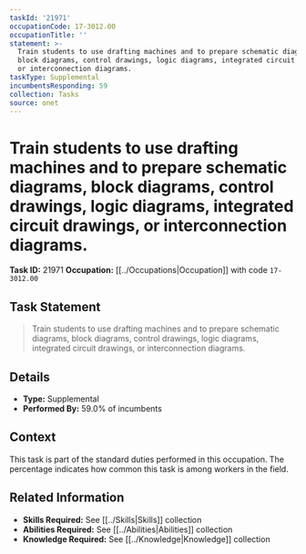 ```yaml
---
taskId: '21971'
occupationCode: 17-3012.00
occupationTitle: ''
statement: >-
  Train students to use drafting machines and to prepare schematic diagrams,
  block diagrams, control drawings, logic diagrams, integrated circuit drawings,
  or interconnection diagrams.
taskType: Supplemental
incumbentsResponding: 59
collection: Tasks
source: onet
---
```

# Train students to use drafting machines and to prepare schematic diagrams, block diagrams, control drawings, logic diagrams, integrated circuit drawings, or interconnection diagrams.

**Task ID:** 21971
**Occupation:** [[../Occupations|Occupation]] with code `17-3012.00`

## Task Statement

> Train students to use drafting machines and to prepare schematic diagrams, block diagrams, control drawings, logic diagrams, integrated circuit drawings, or interconnection diagrams.

## Details

- **Type:** Supplemental
- **Performed By:** 59.0% of incumbents

## Context

This task is part of the standard duties performed in this occupation. The percentage indicates how common this task is among workers in the field.

## Related Information

- **Skills Required:** See [[../Skills|Skills]] collection
- **Abilities Required:** See [[../Abilities|Abilities]] collection
- **Knowledge Required:** See [[../Knowledge|Knowledge]] collection
